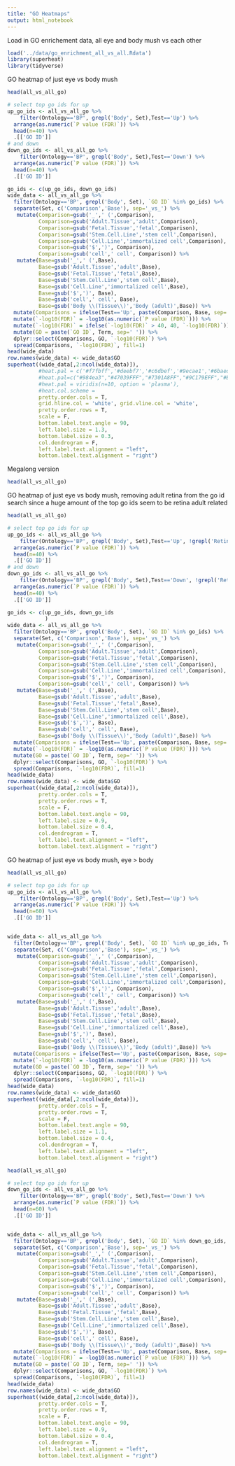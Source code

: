 ```yaml
---
title: "GO Heatmaps"
output: html_notebook
---
```


Load in GO enrichement data, all eye and body mush vs each other
```r
load('../data/go_enrichment_all_vs_all.Rdata')
library(superheat)
library(tidyverse)
```

GO heatmap of just eye vs body mush
```r
head(all_vs_all_go)

# select top go ids for up
up_go_ids <- all_vs_all_go %>% 
    filter(Ontology=='BP', grepl('Body', Set),Test=='Up') %>% 
  arrange(as.numeric(`P value (FDR)`)) %>% 
  head(n=40) %>% 
  .[['GO ID']]
# and down
down_go_ids <- all_vs_all_go %>% 
    filter(Ontology=='BP', grepl('Body', Set),Test=='Down') %>% 
  arrange(as.numeric(`P value (FDR)`)) %>% 
  head(n=40) %>% 
  .[['GO ID']]

go_ids <- c(up_go_ids, down_go_ids)
wide_data <- all_vs_all_go %>% 
  filter(Ontology=='BP', grepl('Body', Set), `GO ID` %in% go_ids) %>% 
  separate(Set, c('Comparison','Base'), sep='_vs_') %>% 
   mutate(Comparison=gsub('_',' (',Comparison), 
          Comparison=gsub('Adult.Tissue','adult',Comparison),
          Comparison=gsub('Fetal.Tissue','fetal',Comparison),
          Comparison=gsub('Stem.Cell.Line','stem cell',Comparison),
          Comparison=gsub('Cell.Line','immortalized cell',Comparison),
          Comparison=gsub('$',')', Comparison), 
          Comparison=gsub('cell',' cell', Comparison)) %>% 
   mutate(Base=gsub('_',' (',Base), 
          Base=gsub('Adult.Tissue','adult',Base),
          Base=gsub('Fetal.Tissue','fetal',Base),
          Base=gsub('Stem.Cell.Line','stem cell',Base),
          Base=gsub('Cell.Line','immortalized cell',Base),
          Base=gsub('$',')', Base), 
          Base=gsub('cell',' cell', Base), 
          Base=gsub('Body \\(Tissue\\)','Body (adult)',Base)) %>% 
  mutate(Comparisons = ifelse(Test=='Up', paste(Comparison, Base, sep=' > '), paste(Comparison, Base, sep=' < '))) %>% 
  mutate(`-log10(FDR)` = -log10(as.numeric(`P value (FDR)`))) %>% 
  mutate(`-log10(FDR)` = ifelse(`-log10(FDR)` > 40, 40, `-log10(FDR)`)) %>% 
  mutate(GO = paste(`GO ID`, Term, sep=' ')) %>% 
  dplyr::select(Comparisons, GO, `-log10(FDR)`) %>% 
  spread(Comparisons, `-log10(FDR)`, fill=1)
head(wide_data)
row.names(wide_data) <- wide_data$GO
superheat((wide_data[,2:ncol(wide_data)]),
          #heat.pal = c('#f7fbff','#deebf7','#c6dbef','#9ecae1','#6baed6','#4292c6','#2171b5','#08519c','#08306b'),
          #heat.pal=c("#984ea3","#47039FFF","#7301A8FF","#9C179EFF","#BD3786FF","#D8576BFF","#ED7953FF","#FA9E3BFF","#FDC926FF","#F0F921FF",'white'),
          #heat.pal = viridis(n=10, option = 'plasma'),
          #heat.col.scheme = 
          pretty.order.cols = T, 
          grid.hline.col = 'white', grid.vline.col = 'white',
          pretty.order.rows = T, 
          scale = F, 
          bottom.label.text.angle = 90,
          left.label.size = 1.3,
          bottom.label.size = 0.3, 
          col.dendrogram = F,
          left.label.text.alignment = "left",
          bottom.label.text.alignment = "right")
```


Megalong version
```r
head(all_vs_all_go)


```

GO heatmap of just eye vs body mush, removing adult retina from the go id search since a huge amount of the top go ids seem to be retina adult related
```r
head(all_vs_all_go)

# select top go ids for up
up_go_ids <- all_vs_all_go %>% 
    filter(Ontology=='BP', grepl('Body', Set),Test=='Up', !grepl('Retina', Set)) %>% 
  arrange(as.numeric(`P value (FDR)`)) %>% 
  head(n=40) %>% 
  .[['GO ID']]
# and down
down_go_ids <- all_vs_all_go %>% 
    filter(Ontology=='BP', grepl('Body', Set),Test=='Down', !grepl('Retina', Set)) %>% 
  arrange(as.numeric(`P value (FDR)`)) %>% 
  head(n=40) %>% 
  .[['GO ID']]

go_ids <- c(up_go_ids, down_go_ids
            )
wide_data <- all_vs_all_go %>% 
  filter(Ontology=='BP', grepl('Body', Set), `GO ID` %in% go_ids) %>% 
  separate(Set, c('Comparison','Base'), sep='_vs_') %>% 
   mutate(Comparison=gsub('_',' (',Comparison), 
          Comparison=gsub('Adult.Tissue','adult',Comparison),
          Comparison=gsub('Fetal.Tissue','fetal',Comparison),
          Comparison=gsub('Stem.Cell.Line','stem cell',Comparison),
          Comparison=gsub('Cell.Line','immortalized cell',Comparison),
          Comparison=gsub('$',')', Comparison), 
          Comparison=gsub('cell',' cell', Comparison)) %>% 
   mutate(Base=gsub('_',' (',Base), 
          Base=gsub('Adult.Tissue','adult',Base),
          Base=gsub('Fetal.Tissue','fetal',Base),
          Base=gsub('Stem.Cell.Line','stem cell',Base),
          Base=gsub('Cell.Line','immortalized cell',Base),
          Base=gsub('$',')', Base), 
          Base=gsub('cell',' cell', Base), 
          Base=gsub('Body \\(Tissue\\)','Body (adult)',Base)) %>% 
  mutate(Comparisons = ifelse(Test=='Up', paste(Comparison, Base, sep=' > '), paste(Comparison, Base, sep=' < '))) %>% 
  mutate(`-log10(FDR)` = -log10(as.numeric(`P value (FDR)`))) %>% 
  mutate(GO = paste(`GO ID`, Term, sep=' ')) %>% 
  dplyr::select(Comparisons, GO, `-log10(FDR)`) %>% 
  spread(Comparisons, `-log10(FDR)`, fill=1)
head(wide_data)
row.names(wide_data) <- wide_data$GO
superheat((wide_data[,2:ncol(wide_data)]), 
          pretty.order.cols = T, 
          pretty.order.rows = T, 
          scale = F, 
          bottom.label.text.angle = 90,
          left.label.size = 0.9,
          bottom.label.size = 0.4, 
          col.dendrogram = T,
          left.label.text.alignment = "left",
          bottom.label.text.alignment = "right")
```

GO heatmap of just eye vs body mush, eye > body
```r
head(all_vs_all_go)

# select top go ids for up
up_go_ids <- all_vs_all_go %>% 
    filter(Ontology=='BP', grepl('Body', Set),Test=='Up') %>% 
  arrange(as.numeric(`P value (FDR)`)) %>% 
  head(n=60) %>% 
  .[['GO ID']]


wide_data <- all_vs_all_go %>% 
  filter(Ontology=='BP', grepl('Body', Set), `GO ID` %in% up_go_ids, Test=='Up') %>% 
  separate(Set, c('Comparison','Base'), sep='_vs_') %>% 
   mutate(Comparison=gsub('_',' (',Comparison), 
          Comparison=gsub('Adult.Tissue','adult',Comparison),
          Comparison=gsub('Fetal.Tissue','fetal',Comparison),
          Comparison=gsub('Stem.Cell.Line','stem cell',Comparison),
          Comparison=gsub('Cell.Line','immortalized cell',Comparison),
          Comparison=gsub('$',')', Comparison), 
          Comparison=gsub('cell',' cell', Comparison)) %>% 
   mutate(Base=gsub('_',' (',Base), 
          Base=gsub('Adult.Tissue','adult',Base),
          Base=gsub('Fetal.Tissue','fetal',Base),
          Base=gsub('Stem.Cell.Line','stem cell',Base),
          Base=gsub('Cell.Line','immortalized cell',Base),
          Base=gsub('$',')', Base), 
          Base=gsub('cell',' cell', Base), 
          Base=gsub('Body \\(Tissue\\)','Body (adult)',Base)) %>% 
  mutate(Comparisons = ifelse(Test=='Up', paste(Comparison, Base, sep=' > '), paste(Comparison, Base, sep=' < '))) %>% 
  mutate(`-log10(FDR)` = -log10(as.numeric(`P value (FDR)`))) %>% 
  mutate(GO = paste(`GO ID`, Term, sep=' ')) %>% 
  dplyr::select(Comparisons, GO, `-log10(FDR)`) %>% 
  spread(Comparisons, `-log10(FDR)`, fill=1)
head(wide_data)
row.names(wide_data) <- wide_data$GO
superheat((wide_data[,2:ncol(wide_data)]), 
          pretty.order.cols = T, 
          pretty.order.rows = T, 
          scale = F, 
          bottom.label.text.angle = 90,
          left.label.size = 1.1,
          bottom.label.size = 0.4, 
          col.dendrogram = T,
          left.label.text.alignment = "left",
          bottom.label.text.alignment = "right")
```

```r
head(all_vs_all_go)

# select top go ids for up
down_go_ids <- all_vs_all_go %>% 
    filter(Ontology=='BP', grepl('Body', Set),Test=='Down') %>% 
  arrange(as.numeric(`P value (FDR)`)) %>% 
  head(n=60) %>% 
  .[['GO ID']]


wide_data <- all_vs_all_go %>% 
  filter(Ontology=='BP', grepl('Body', Set), `GO ID` %in% down_go_ids, Test=='Down') %>% 
  separate(Set, c('Comparison','Base'), sep='_vs_') %>% 
   mutate(Comparison=gsub('_',' (',Comparison), 
          Comparison=gsub('Adult.Tissue','adult',Comparison),
          Comparison=gsub('Fetal.Tissue','fetal',Comparison),
          Comparison=gsub('Stem.Cell.Line','stem cell',Comparison),
          Comparison=gsub('Cell.Line','immortalized cell',Comparison),
          Comparison=gsub('$',')', Comparison), 
          Comparison=gsub('cell',' cell', Comparison)) %>% 
   mutate(Base=gsub('_',' (',Base), 
          Base=gsub('Adult.Tissue','adult',Base),
          Base=gsub('Fetal.Tissue','fetal',Base),
          Base=gsub('Stem.Cell.Line','stem cell',Base),
          Base=gsub('Cell.Line','immortalized cell',Base),
          Base=gsub('$',')', Base), 
          Base=gsub('cell',' cell', Base), 
          Base=gsub('Body \\(Tissue\\)','Body (adult)',Base)) %>% 
  mutate(Comparisons = ifelse(Test=='Up', paste(Comparison, Base, sep=' > '), paste(Comparison, Base, sep=' < '))) %>% 
  mutate(`-log10(FDR)` = -log10(as.numeric(`P value (FDR)`))) %>% 
  mutate(GO = paste(`GO ID`, Term, sep=' ')) %>% 
  dplyr::select(Comparisons, GO, `-log10(FDR)`) %>% 
  spread(Comparisons, `-log10(FDR)`, fill=1)
head(wide_data)
row.names(wide_data) <- wide_data$GO
superheat((wide_data[,2:ncol(wide_data)]), 
          pretty.order.cols = T, 
          pretty.order.rows = T, 
          scale = F, 
          bottom.label.text.angle = 90,
          left.label.size = 0.9,
          bottom.label.size = 0.4, 
          col.dendrogram = T,
          left.label.text.alignment = "left",
          bottom.label.text.alignment = "right")
```